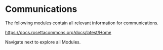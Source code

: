 # Communications

The following modules contain all relevant information for communications.

https://docs.rosettacommons.org/docs/latest/Home

Navigate next to explore all Modules.
